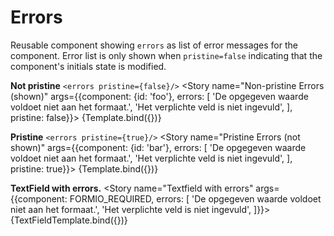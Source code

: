 
<Meta title="Components / Reusable / Errors" component={Errors} />


Errors
===

Reusable component showing `errors` as list of error messages for the component. Error list  is only
shown when `pristine=false` indicating that the component's initials state is modified.

__Not pristine__ `<errors pristine={false}/>`
<Canvas>
  <Story name="Non-pristine Errors (shown)" args={{component: {id: 'foo'}, errors: [
      'De opgegeven waarde voldoet niet aan het formaat.',
      'Het verplichte veld is niet ingevuld',
    ], pristine: false}}>
    {Template.bind({})}
  </Story>
</Canvas>

<ArgsTable of={Errors}/>


__Pristine__ `<errors pristine={true}/>`
<Canvas>
  <Story name="Pristine Errors (not shown)" args={{component: {id: 'bar'}, errors: [
      'De opgegeven waarde voldoet niet aan het formaat.',
      'Het verplichte veld is niet ingevuld',
    ], pristine: true}}>
    {Template.bind({})}
  </Story>
</Canvas>


__TextField with errors.__
<Canvas>
  <Story name="Textfield with errors" args={{component: FORMIO_REQUIRED, errors: [
      'De opgegeven waarde voldoet niet aan het formaat.',
      'Het verplichte veld is niet ingevuld',
    ]}}>
    {TextFieldTemplate.bind({})}
  </Story>
</Canvas>
